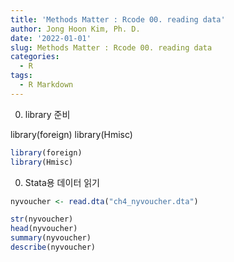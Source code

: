 ```yaml
---
title: 'Methods Matter : Rcode 00. reading data'
author: Jong Hoon Kim, Ph. D.
date: '2022-01-01'
slug: Methods Matter : Rcode 00. reading data
categories:
  - R
tags:
  - R Markdown 
---
```



0. library 준비

library(foreign)
library(Hmisc)

```r

library(foreign)
library(Hmisc)

```

0. Stata용 데이터 읽기 


```r

nyvoucher <- read.dta("ch4_nyvoucher.dta")

str(nyvoucher)
head(nyvoucher)
summary(nyvoucher)
describe(nyvoucher)

```
